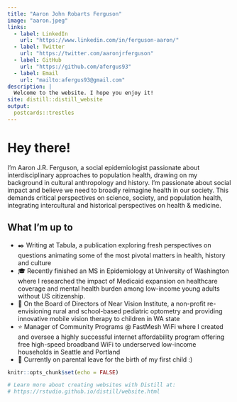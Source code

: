 ```yaml
---
title: "Aaron John Robarts Ferguson"
image: "aaron.jpeg"
links:
  - label: LinkedIn
    url: "https://www.linkedin.com/in/ferguson-aaron/"
  - label: Twitter
    url: "https://twitter.com/aaronjrferguson"
  - label: GitHub
    url: "https://github.com/afergus93"
  - label: Email
    url: "mailto:afergus93@gmail.com"
description: |
  Welcome to the website. I hope you enjoy it!
site: distill::distill_website
output:
  postcards::trestles
---
```


# Hey there!
 
I'm Aaron J.R. Ferguson, a social epidemiologist passionate about interdisciplinary approaches to population health, drawing on my background in cultural anthropology and history. I'm passionate about social impact and believe we need to broadly reimagine health in our society. This demands critical perspectives on science, society, and population health, integrating intercultural and historical perspectives on health & medicine. 

## What I'm up to
* ✒️ Writing at Tabula, a publication exploring fresh perspectives on questions animating some of the most pivotal matters in health, history and culture
* 🎓 Recently finished an MS in Epidemiology at University of Washington where I researched the impact of Medicaid expansion on healthcare coverage and mental health burden among low-income young adults without US citizenship.
* 🔎 On the Board of Directors of Near Vision Institute, a non-profit re-envisioning rural and school-based pediatric optometry and providing innovative mobile vision therapy to children in WA state
* ⭐️ Manager of Community Programs @ FastMesh WiFi where I created and oversee a highly successful internet affordability program offering free high-speed broadband WiFi to underserved low-income households in Seattle and Portland  
* 👶 Currently on parental leave for the birth of my first child :)




```r
knitr::opts_chunk$set(echo = FALSE)

# Learn more about creating websites with Distill at:
# https://rstudio.github.io/distill/website.html

```

